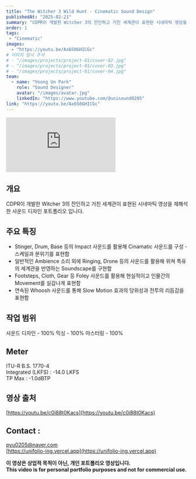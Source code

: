 ```yaml
---
title: "The Witcher 3 Wild Hunt - Cinematic Sound Design"
publishedAt: "2025-02-21"
summary: "CDPR이 개발한 Witcher 3의 잔인하고 거친 세계관이 표현된 시네마틱 영상을 재해석한 사운드 디자인 포트폴리오 입니다."
order: 1
tags:
 - "Cinematic"
images:
  - "https://youtu.be/Ax6S0GHICGc"
# 이미지 임시 주석
# - "/images/projects/project-01/cover-02.jpg"
# - "/images/projects/project-01/cover-03.jpg"
# - "/images/projects/project-01/cover-04.jpg"
team:
  - name: "Yeong Un Park"
    role: "Sound Designer"
    avatar: "/images/avatar.jpg"
    linkedIn: "https://www.youtube.com/@unisound0205"
link: "https://youtu.be/Ax6S0GHICGc"
---
```


<div style={{ position: "relative", paddingBottom: "56.25%", height: 0, overflow: "hidden" }}>
  <iframe
    src="https://www.youtube.com/embed/Ax6S0GHICGc?si=XkAa4pH-c7mj6uS8"
    style={{
      position: "absolute",
      top: 0,
      left: 0,
      width: "100%",
      height: "100%",
    }}
    frameborder="0"
    allow="accelerometer; autoplay; clipboard-write; encrypted-media; gyroscope; picture-in-picture"
    allowfullscreen
  ></iframe>
</div>

## 개요
CDPR이 개발한 Witcher 3의 잔인하고 거친 세계관이 표현된 시네마틱 영상을 재해석한 사운드 디자인 포트폴리오 입니다.

## 주요 특징
- Stinger, Drum, Base 등의 Impact 사운드를 활용해 Cinamatic 사운드를 구성 - 스케일과 분위기를 표현함
- 일반적인 Ambience 소리 외에 Ringing, Drone 등의 사운드를 활용해 위쳐 특유의 세계관을 반영하는 Soundscape를 구현함
- Footsteps, Cloth, Gear 등 Foley 사운드를 활용해 현실적이고 인물간의 Movement를 실감나게 표현함
- 연속된 Whoosh 사운드를 통해 Slow Motion 효과의 당위성과 전투의 리듬감을 표현함

## 작업 범위
사운드 디자인 - 100%
믹싱 - 100%
마스터링 - 100%

## Meter
ITU-R B.S. 1770-4<br/>
Integrated (LKFS) : -14.0 LKFS<br/>
TP Max : -1.0dBTP

## 영상 출처
[https://youtu.be/c0i88t0Kacs](https://youtu.be/c0i88t0Kacs)

## Contact :
pyu0205@naver.com<br/>
[https://unifolio-ing.vercel.app](https://unifolio-ing.vercel.app)

**이 영상은 상업적 목적이 아닌, 개인 포트폴리오 영상입니다.**<br/>
**This video is for personal portfolio purposes and not for commercial use.**